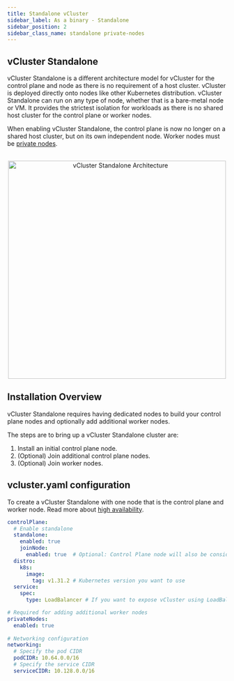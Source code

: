 ```yaml
---
title: Standalone vCluster
sidebar_label: As a binary - Standalone
sidebar_position: 2
sidebar_class_name: standalone private-nodes
---
```




<TenancySupport standalone="true" />

## vCluster Standalone

vCluster Standalone is a different architecture model for vCluster for the control plane and node as there is no requirement
of a host cluster. vCluster is deployed directly onto nodes like other Kubernetes distribution. vCluster Standalone can
 run on any type of node, whether that is a bare-metal node or VM. It provides the strictest isolation for workloads as there is no shared host cluster for the control plane or worker nodes.
 
When enabling vCluster Standalone, the control plane is now no longer on a shared host cluster, but on its own independent node. Worker
nodes must be [private nodes](../../worker-nodes/private-nodes).

<br />

<center>
  <img
    src="/docs/media/private-nodes/architecture.png"
    width='500'
    alt="vCluster Standalone Architecture"
  />
</center>

## Installation Overview

vCluster Standalone requires having dedicated nodes to build your control plane nodes and optionally add additional worker nodes. 

The steps are to bring up a vCluster Standalone cluster are:

1. Install an initial control plane node. 
2. (Optional) Join additional control plane nodes. 
3. (Optional) Join worker nodes. 


## vcluster.yaml configuration

To create a vCluster Standalone with one node that is the control plane and worker node. Read more about [high availability](./high-availability).

```yaml title="Enable standalone"
controlPlane:
  # Enable standalone
  standalone:
    enabled: true
    joinNode:
      enabled: true  # Optional: Control Plane node will also be considered a worker node 
  distro:
    k8s:
      image:
        tag: v1.31.2 # Kubernetes version you want to use
  service:
    spec:
      type: LoadBalancer # If you want to expose vCluster using LoadBalancer (Recommended option)

# Required for adding additional worker nodes
privateNodes: 
  enabled: true
  
# Networking configuration
networking:
  # Specify the pod CIDR
  podCIDR: 10.64.0.0/16
  # Specify the service CIDR
  serviceCIDR: 10.128.0.0/16
```



<PrivateNodeLimitations />
